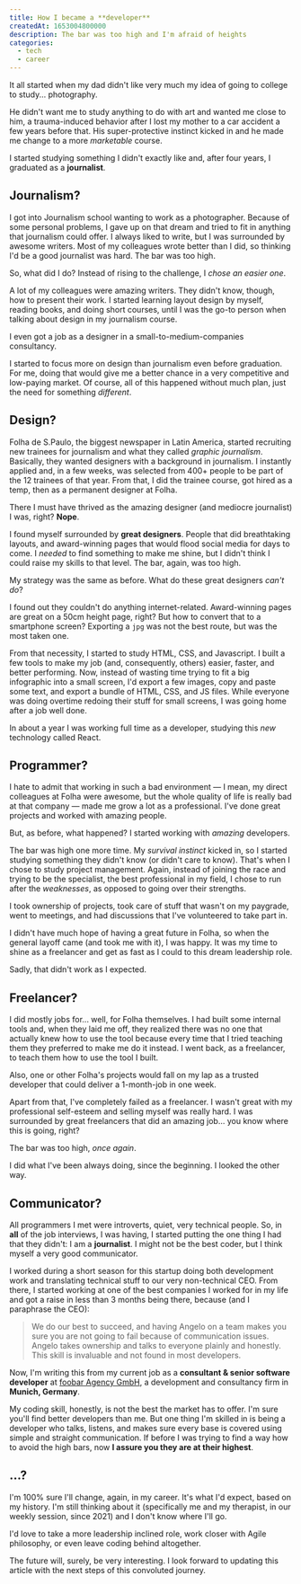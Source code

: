 ```yaml
---
title: How I became a **developer**
createdAt: 1653004800000
description: The bar was too high and I'm afraid of heights
categories: 
  - tech
  - career
---
```


It all started when my dad didn't like very much my idea of going to college to study... photography.

He didn't want me to study anything to do with art and wanted me close to him, a trauma-induced behavior after I lost my mother to a car accident a few years before that. His super-protective instinct kicked in and he made me change to a more _marketable_ course.

I started studying something I didn't exactly like and, after four years, I graduated as a **journalist**.

## Journalism?

I got into Journalism school wanting to work as a photographer. Because of some personal problems, I gave up on that dream and tried to fit in anything that journalism could offer. I always liked to write, but I was surrounded by awesome writers. Most of my colleagues wrote better than I did, so thinking I'd be a good journalist was hard. The bar was too high.

So, what did I do? Instead of rising to the challenge, I _chose an easier one_.

A lot of my colleagues were amazing writers. They didn't know, though, how to present their work. I started learning layout design by myself, reading books, and doing short courses, until I was the go-to person when talking about design in my journalism course.

I even got a job as a designer in a small-to-medium-companies consultancy.

I started to focus more on design than journalism even before graduation. For me, doing that would give me a better chance in a very competitive and low-paying market. Of course, all of this happened without much plan, just the need for something _different_.

## Design?

Folha de S.Paulo, the biggest newspaper in Latin America, started recruiting new trainees for journalism and what they called _graphic journalism_. Basically, they wanted designers with a background in journalism. I instantly applied and, in a few weeks, was selected from 400+ people to be part of the 12 trainees of that year. From that, I did the trainee course, got hired as a temp, then as a permanent designer at Folha.

There I must have thrived as the amazing designer (and mediocre journalist) I was, right? **Nope**.

I found myself surrounded by **great designers**. People that did breathtaking layouts, and award-winning pages that would flood social media for days to come. I _needed_ to find something to make me shine, but I didn't think I could raise my skills to that level. The bar, again, was too high.

My strategy was the same as before. What do these great designers _can't do_?

I found out they couldn't do anything internet-related. Award-winning pages are great on a 50cm height page, right? But how to convert that to a smartphone screen? Exporting a `jpg` was not the best route, but was the most taken one.

From that necessity, I started to study HTML, CSS, and Javascript. I built a few tools to make my job (and, consequently, others) easier, faster, and better performing. Now, instead of wasting time trying to fit a big infographic into a small screen, I'd export a few images, copy and paste some text, and export a bundle of HTML, CSS, and JS files. While everyone was doing overtime redoing their stuff for small screens, I was going home after a job well done.

In about a year I was working full time as a developer, studying this _new_ technology called React.

## Programmer?

I hate to admit that working in such a bad environment — I mean, my direct colleagues at Folha were awesome, but the whole quality of life is really bad at that company — made me grow a lot as a professional. I've done great projects and worked with amazing people.

But, as before, what happened? I started working with _amazing_ developers.

The bar was high one more time. My _survival instinct_ kicked in, so I started studying something they didn't know (or didn't care to know). That's when I chose to study project management. Again, instead of joining the race and trying to be the specialist, the best professional in my field, I chose to run after the _weaknesses_, as opposed to going over their strengths.

I took ownership of projects, took care of stuff that wasn't on my paygrade, went to meetings, and had discussions that I've volunteered to take part in.

I didn't have much hope of having a great future in Folha, so when the general layoff came (and took me with it), I was happy. It was my time to shine as a freelancer and get as fast as I could to this dream leadership role.

Sadly, that didn't work as I expected.

## Freelancer?

I did mostly jobs for... well, for Folha themselves. I had built some internal tools and, when they laid me off, they realized there was no one that actually knew how to use the tool because every time that I tried teaching them they preferred to make me do it instead. I went back, as a freelancer, to teach them how to use the tool I built.

Also, one or other Folha's projects would fall on my lap as a trusted developer that could deliver a 1-month-job in one week.

Apart from that, I've completely failed as a freelancer. I wasn't great with my professional self-esteem and selling myself was really hard. I was surrounded by great freelancers that did an amazing job... you know where this is going, right?

The bar was too high, _once again_.

I did what I've been always doing, since the beginning. I looked the other way.

## Communicator?

All programmers I met were introverts, quiet, very technical people. So, in **all** of the job interviews, I was having, I started putting the one thing I had that they didn't: I am a **journalist**. I might not be the best coder, but I think myself a very good communicator.

I worked during a short season for this startup doing both development work and translating technical stuff to our very non-technical CEO. From there, I started working at one of the best companies I worked for in my life and got a raise in less than 3 months being there, because (and I paraphrase the CEO):

> We do our best to succeed, and having Angelo on a team makes you sure you are not going to fail because of communication issues.
> Angelo takes ownership and talks to everyone plainly and honestly. This skill is invaluable and not found in most developers.

Now, I'm writing this from my current job as a **consultant & senior software developer** at [foobar Agency GmbH](https://www.foobar.agency), a development and consultancy firm in **Munich, Germany**.

My coding skill, honestly, is not the best the market has to offer. I'm sure you'll find better developers than me. But one thing I'm skilled in is being a developer who talks, listens, and makes sure every base is covered using simple and straight communication. If before I was trying to find a way how to avoid the high bars, now **I assure you they are at their highest**.

## ...?

I'm 100% sure I'll change, again, in my career. It's what I'd expect, based on my history. I'm still thinking about it (specifically me and my therapist, in our weekly session, since 2021) and I don't know where I'll go.

I'd love to take a more leadership inclined role, work closer with Agile philosophy, or even leave coding behind altogether.

The future will, surely, be very interesting. I look forward to updating this article with the next steps of this convoluted journey.
